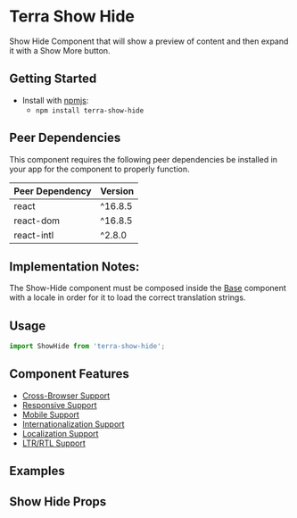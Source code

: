


<Badge />

# Terra Show Hide

Show Hide Component that will show a preview of content and then expand it with a Show More button.

## Getting Started

- Install with [npmjs](https://www.npmjs.com):
  - `npm install terra-show-hide`

<!-- AUTO-GENERATED-CONTENT:START Peer Dependencies -->
## Peer Dependencies

This component requires the following peer dependencies be installed in your app for the component to properly function.

| Peer Dependency | Version |
|-|-|
| react | ^16.8.5 |
| react-dom | ^16.8.5 |
| react-intl | ^2.8.0 |

<!-- AUTO-GENERATED-CONTENT:END -->

## Implementation Notes:

The Show-Hide component must be composed inside the [Base][1] component with a locale in order for it to load the correct translation strings.

[1]: https://engineering.cerner.com/terra-core/components/terra-base/base/base

## Usage

```jsx
import ShowHide from 'terra-show-hide';
```

## Component Features

* [Cross-Browser Support](https://engineering.cerner.com/terra-ui/about/terra-ui/component-standards#cross-browser-support)
* [Responsive Support](https://engineering.cerner.com/terra-ui/about/terra-ui/component-standards#responsive-support)
* [Mobile Support](https://engineering.cerner.com/terra-ui/about/terra-ui/component-standards#mobile-support)
* [Internationalization Support](https://engineering.cerner.com/terra-ui/about/terra-ui/component-standards#internationalization-i18n)
* [Localization Support](https://engineering.cerner.com/terra-ui/about/terra-ui/component-standards#internationalization-i18n)
* [LTR/RTL Support](https://engineering.cerner.com/terra-ui/about/terra-ui/component-standards#ltr--rtl)

## Examples
<DefaultShowHide title="Default ShowHide" />
<CustomButtonTextShowHide title="Custom Button Text ShowHide" />
<InitiallyOpenShowHide title="Initially Open ShowHide" />
<ButtonAlignCenterShowHide title="Button Align Center ShowHide" />
<ButtonAlignRightShowHide title="Button Align Right ShowHide" />
<NoPreviewShowHide title="No Preview ShowHide" />

## Show Hide Props
<ShowHidePropsTable />
